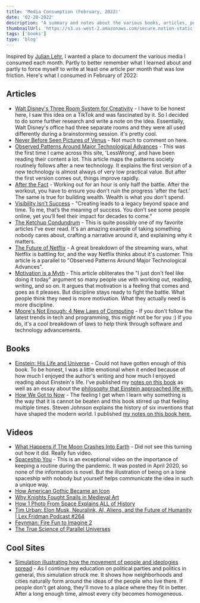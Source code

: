 ```yaml
---
title: 'Media Consumption (February, 2022)'
date: '02-28-2022'
description: "A summary and notes about the various books, articles, podcasts, and videos I consumed in February and what I learned from them."
thumbnailUrl: 'https://s3.us-west-2.amazonaws.com/secure.notion-static.com/f8f3b3a5-76d6-42d1-ac7e-1df15ee2279a/cesar-couto-27HiryxnHJk-unsplash.jpeg?X-Amz-Algorithm=AWS4-HMAC-SHA256&X-Amz-Content-Sha256=UNSIGNED-PAYLOAD&X-Amz-Credential=AKIAT73L2G45EIPT3X45%2F20220301%2Fus-west-2%2Fs3%2Faws4_request&X-Amz-Date=20220301T153017Z&X-Amz-Expires=86400&X-Amz-Signature=558d96f3e8d710f8ed1d6d9298f0db9a85fe4d469bf06d44479e1f047d4ff1e3&X-Amz-SignedHeaders=host&response-content-disposition=filename%20%3D%22cesar-couto-27HiryxnHJk-unsplash.jpeg%22&x-id=GetObject'
tags: ['books']
type: 'blog'
---
```


Inspired by [Julian Lehr](https://julian.digital/2021/05/03/media-consumption-apr-2021/), I wanted a place to document the various media I consumed each month. Partly to better remember what I learned about and partly to force myself to write at least one article per month that was low friction. Here's what I consumed in February of 2022:

## Articles
- [Walt Disney's Three Room System for Creativity](https://notes.daltonmabery.com/Evergreen+Notes/Walt+Disney's+three-room+system+to+creating+ideas) - I have to be honest here, I saw this idea on a TikTok and was fascinated by it. So I decided to do some further research and write a note on the idea. Essentially, Walt Disney's office had three separate rooms and they were all used differently during a brainstorming session. it's pretty cool.
- [Never Before Seen Pictures of Venus](https://www.inverse.com/science/venus-surface-pictures?utm_campaign=inverse&utm_content=1644520901&utm_medium=owned&utm_source=twitter) - Not much to comment on here. 
- [Observed Patterns Around Major Technological Advances](https://www.lesswrong.com/posts/iRhSi5KcnnD9qsAGo/observed-patterns-around-major-technological-advancements) - This was the first time I came across this site, 'LessWrong', and have been reading their content a lot. This article maps the patterns society routinely follows after a new technology. It explains the first version of a new technology is almost always of very low practical value. But after the first version comes out, things improve rapidly.
- [After the Fact](https://www.collaborativefund.com/blog/after-the-fact/) - Working out for an hour is only half the battle. After the workout, you have to ensure you don't ruin the progress 'after the fact.' The same is true for building wealth. Wealth is what you don't spend.
- [Visibility Isn't Success](https://holla.substack.com/p/visibility-isnt-success) - "Creating leads to a legacy beyond space and time. To me, that’s the meaning of success. You don’t see some people online, yet you’ll feel their impact for decades to come."
- [The Ketchup Condundrum](https://www.newyorker.com/magazine/2004/09/06/the-ketchup-conundrum) - This is quite possibly one of my favorite articles I've ever read. It's an amazing example of taking something nobody cares about, crafting a narrative around it, and explaining why it matters.
- [The Future of Netflix](https://every.to/napkin-math/the-future-of-netflix) - A great breakdown of the streaming wars, what Netflix is battling for, and the way Netflix thinks about it's customer. This article is a parallel to "Observed Patterns Around Major Technological Advances".
- [Motivation is a Myth](http://www.wisdomination.com/screw-motivation-what-you-need-is-discipline/) - This article obliterates the "I just don't feel like doing it today" argument so many people use with working out, reading, writing, and so on. It argues that motivation is a feeling that comes and goes as it pleases. But discipline stays ready to fight the battle. What people think they need is more motivation. What they actually need is more discipline.
- [Moore's Not Enough: 4 New Laws of Computing](https://spectrum.ieee.org/on-beyond-moores-law-4-new-laws-of-computing) - If you don't follow the latest trends in tech and programming, this might not be for you :) If you do, it's a cool breakdown of laws to help think through software and technology advancements.

## Books
- [Einstein: His Life and Universe](https://www.amazon.com/Einstein-Life-Universe-Walter-Isaacson/dp/0743264746) - Could not have gotten enough of this book. To be honest, I was a little emotional when it ended because of how much I enjoyed the author's writing and how much I enjoyed reading about Einstein's life. I've published my [notes on this book](https://www.daltonmabery.com/essays/einstein-his-life-and-universe) as well as an essay about the [philosophy that Einstein approached life with.](https://www.daltonmabery.com/essays/albert-einstein)
- [How We Got to Now](https://www.amazon.com/How-We-Got-Now-Innovations/dp/1594633932/ref=sr_1_1?crid=3F5382S0EQZU6&keywords=how+we+got+to+now&qid=1646081911&s=books&sprefix=how+we+got+to+no%2Cstripbooks%2C139&sr=1-1) - The feeling I get when I learn why something is the way that it is cannot be beaten and this book stirred up that feeling multiple times. Steven Johnson explains the history of six inventions that have shaped the modern world. I published [my notes on this book here.](https://www.daltonmabery.com/essays/how-we-got-to-now)

## Videos
- [What Happens if The Moon Crashes Into Earth](https://www.youtube.com/watch?v=lheapd7bgLA) - Did not see this turning out how it did. Really fun video.
- [Spaceship You](https://youtu.be/snAhsXyO3Ck) - This is an exceptional video on the importance of keeping a routine during the pandemic. It was posted in April 2020, so none of the information is novel. But the illustration of being on a lone spaceship with nobody but yourself helps communicate the idea in such a unique way.
- [How American Gothic Became an Icon](https://youtu.be/Lf3ER5Ope_s)
- [Why Knights Fought Snails in Medieval Art](https://youtu.be/6ISOK-XtvYs)
- [How 1 Photo From Space Explains ALL of History](https://youtu.be/ki-hoy-3ea8)
- [Tim Urban: Elon Musk, Neuralink, AI, Aliens, and the Future of Humanity | Lex Fridman Podcast #264](https://youtu.be/0Jd7fJgFkPU)
- [Feynman: Fire Fun to Imagine 2](https://youtu.be/ITpDrdtGAmo)
- [The True Science of Parallel Universes](https://youtu.be/Ywn2Lz5zmYg)


## Cool Sites
- [Simulation illustrating how the movement of people and ideologies spread](https://ncase.me/polygons/?utm_campaign=The%20Bookshelf&utm_medium=email&utm_source=Revue%20newsletter) - As I continue my education on political parties and politics in general, this simulation struck me. It shows how neighborhoods and cities naturally form around the ideas of the people who live there. If people don't get along, they'll move to a place where they fit in better. After a long enough time, almost every city becomes homogeneous.
